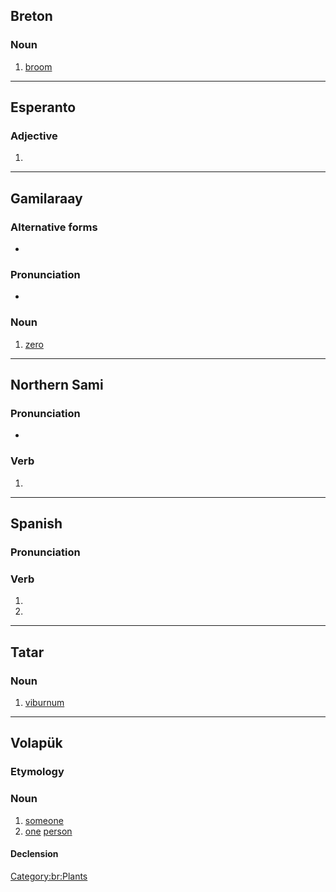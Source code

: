 {{also|Balan|Bălan|Ba Lan|bɑlɑŋ}}
==Breton==

===Noun===
{{br-noun|is=c|s=balanenn}}

# [[broom]] {{qualifier|genus {{m|mul|Genista}}}}

[[Category:br:Plants]]

----

==Esperanto==

===Adjective===
{{eo-head}}

# {{eo-form of|bal|an}}

----

==Gamilaraay==

===Alternative forms===
* {{l|kld|0}}

===Pronunciation===
* {{IPA|kld|/balan/}}

===Noun===
{{head|kld|nouns}}

# [[zero]]

----

==Northern Sami==

===Pronunciation===
* {{se-IPA}}

===Verb===
{{head|se|verb form}}

# {{inflection of|se|ballat||1|s|pres|indc}}

----

==Spanish==

===Pronunciation===
{{es-IPA}}

===Verb===
{{head|es|verb form}}

# {{es-verb form of|ending=ar|mood=indicative|tense=present|pers=2|formal=yes|number=plural|balar}}
# {{es-verb form of|ending=ar|mood=indicative|tense=present|pers=3|number=plural|balar}}

----

==Tatar==

===Noun===
{{head|tt|noun}}

# [[viburnum]]

----

==Volapük==

===Etymology===
{{suffix|vo|bal|an}}

===Noun===
{{vo-noun}}

# [[someone]]
# [[one]] [[person]]

====Declension====
{{vo-decl-noun}}